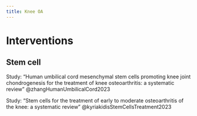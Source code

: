 ```yaml
---
title: Knee OA
---
```





# Interventions

## Stem cell

Study: "Human umbilical cord mesenchymal stem cells promoting knee joint chondrogenesis for the treatment of knee osteoarthritis: a systematic review" @zhangHumanUmbilicalCord2023

Study: "Stem cells for the treatment of early to moderate osteoarthritis of the knee: a systematic review" @kyriakidisStemCellsTreatment2023